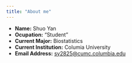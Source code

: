 ```yaml
---
title: "About me"
---
```

- __Name:__ Shuo Yan
- __Ocupation:__ "Student"
- __Current Major:__ Biostatistics 
- __Current Institution:__ Columia University
- __Email Address:__ [sy2825@cumc.columbia.edu](sy2825@cumc.columbia.edu)



